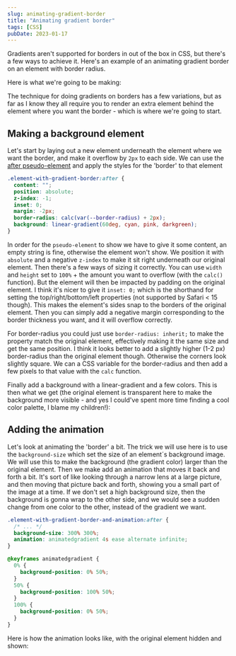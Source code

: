 ```yaml
---
slug: animating-gradient-border
title: "Animating gradient border"
tags: [CSS]
pubDate: 2023-01-17
---
```



Gradients aren't supported for borders in out of the box in CSS, but there's a few ways to achieve it. Here's an example of an animating gradient border on an element with border radius.

Here is what we're going to be making:

<GradientBorder hasForeground isAnimating />

The technique for doing gradients on borders has a few variations, but as far as I know they all require you to render an extra element behind the element where you want the border - which is where we're going to start.

## Making a background element

Let's start by laying out a new element underneath the element where we want the border, and make it overflow by `2px` to each side. We can use the [after pseudo-element](https://developer.mozilla.org/en-US/docs/Web/CSS/::after) and apply the styles for the 'border' to that element

```css
.element-with-gradient-border:after {
  content: "";
  position: absolute;
  z-index: -1;
  inset: 0;
  margin: -2px;
  border-radius: calc(var(--border-radius) + 2px);
  background: linear-gradient(60deg, cyan, pink, darkgreen);
}
```

In order for the `pseudo-element` to show we have to give it some content, an empty string is fine, otherwise the element won't show.
We position it with `absolute` and a negative `z-index` to make it sit right underneath our original element.
Then there's a few ways of sizing it correctly. You can use `width` and `height` set to `100%` + the amount you want to overflow (with the `calc()` function). But the element will then be impacted by padding on the original element. I think it's nicer to give it `inset: 0;` which is the shorthand for setting the top/right/bottom/left properties (not supported by Safari < 15 though). This makes the element's sides snap to the borders of the original element. Then you can simply add a negative margin corresponding to the border thickness you want, and it will overflow correctly.

For border-radius you could just use `border-radius: inherit;` to make the property match the original element, effectively making it the same size and get the same position. I think it looks better to add a slightly higher (1-2 px) border-radius than the original element though. Otherwise the corners look slightly square. We can a CSS variable for the border-radius and then add a few pixels to that value with the `calc` function.

Finally add a background with a linear-gradient and a few colors. This is then what we get (the original element is transparent here to make the background more visible - and yes I could've spent more time finding a cool color palette, I blame my children!):

<GradientBorder />

<div
  className="element-with-gradient-border"
  style={{ backgroundColor: "transparent" }}
></div>

## Adding the animation

Let's look at animating the 'border' a bit. The trick we will use here is to use the `background-size` which set the size of an element´s background image. We will use this to make the background (the gradient color) larger than the original element. Then we make add an animation that moves it back and forth a bit. It's sort of like looking through a narrow lens at a large picture, and then moving that picture back and forth, showing you a small part of the image at a time. If we don't set a high background size, then the background is gonna wrap to the other side, and we would see a sudden change from one color to the other, instead of the gradient we want.

```css
.element-with-gradient-border-and-animation:after {
  /* ... */
  background-size: 300% 300%;
  animation: animatedgradient 4s ease alternate infinite;
}

@keyframes animatedgradient {
  0% {
    background-position: 0% 50%;
  }
  50% {
    background-position: 100% 50%;
  }
  100% {
    background-position: 0% 50%;
  }
}
```

Here is how the animation looks like, with the original element hidden and shown:

<div style={{ display: "flex" }}>
  <GradientBorder isAnimating />
  <GradientBorder hasForeground isAnimating />
</div>
